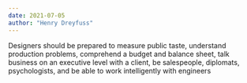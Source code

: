 ```yaml
---
date: 2021-07-05
author: "Henry Dreyfuss"
---
```


Designers should be prepared to measure public taste, understand production problems, comprehend a budget and balance sheet, talk business on an executive level with a client, be salespeople, diplomats, psychologists, and be able to work intelligently with engineers
